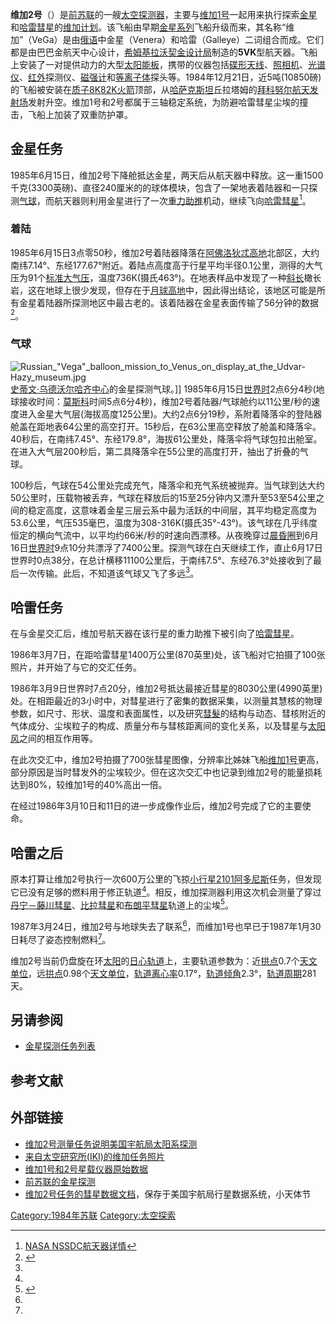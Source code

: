 {{Infobox spaceflight
| name = 维加2号
| names_list = 金星–哈雷2号
<!--image of the spacecraft/mission-->
| image = [[File:Vega_model_-_Udvar-Hazy_Center.JPG|240px]]
| image_caption=维加太阳系探测航天器和着陆装置(模型)
| image_alt = <!--image alt text-->
| image_size            =

<!--Basic details-->
| mission_type= [[行星科学|行星科学]]包括登陆和大气层探测
| operator = [[苏联科学院|苏联科学院]]
| Harvard_designation   = <!--spacecraft launched 1962 and earlier only (eg. 1957 Alpha 2)-->
| COSPAR_ID= 1984-128A<br>1984-128E<br>1984-128F
| SATCAT = 15449<br>15856<br>15857
| website = <!--Homepage of the craft/mission, OFFICIAL PAGES ONLY-->
| mission_duration= 56分钟(着陆器)<br />~2 天(气球)<br />2年3个月又3天(激活最后一次联系)
| distance_travelled = <!--How far the spacecraft travelled (if known)-->
| orbits_completed = <!--number of times the spacecraft orbited the Earth - see below for spacecraft beyond Earth orbit-->
| suborbital_range =
| suborbital_apogee =

<!--Spacecraft properties-->
| spacecraft = 5VK No. 902
| spacecraft_type = 5VK
| spacecraft_bus = <!--eg. A2100M, Star-2, etc-->
| manufacturer = [[拉沃奇金设计局|拉沃契金设计局]]
| launch_mass  = 航天器: {{convert|4920|kg|lb|abbr=on}}<br>气球: {{convert|21.5|kg|lb|abbr=on}}
| BOL_mass = <!--spacecraft mass in orbit at beginning of operational life, after LEOP phase-->
| landing_mass = {{convert|1520|kg|lb|abbr=on}}
| dry_mass = <!--spacecraft mass in orbit without fuel-->
| payload_mass = <!--Mass of cargo carried by spacecraft (eg. for Space Shuttle), or total mass of instrumentation/equipment/experiments for mission-->
| dimensions = {{convert|2.7|x|2.3|x|5.7|m|ft|abbr=on}}(着陆器)
| power = <!--end-of-life power, in watts-->

<!--Launch details-->
| launch_date = {{start date|1984|12|21}}<br />[[世界协调时|世界时]] 09:13:52
| launch_rocket = [[质子运载火箭|质子 8K82K]]
| launch_site = [[拜科努尔航天发射场|拜科努尔]]200/40
| launch_contractor = <!--organisation(s) that conducted the launch (eg. United Launch Alliance, Arianespace, etc)-->
| deployment_from = <!--place where deployed from-->
| deployment_date = <!--date deployed-->
| entered_service = <!--date on which the spacecraft entered service, if it did not do so immediately after launch-->
<!-- * - e.g. Proton-M/Briz-M not Proton-M, but Titan IV(401)A not Titan IV(401)A-Centaur-->

<!--end of mission-->
| disposal_type = <!--Whether the spacecraft was deorbited, decommissioned, placed in a graveyard orbit, etc-->
| deactivated = <!--when craft was decommissioned-->
| destroyed = <!--when craft was destroyed (if other than by re-entry)-->
| last_contact =1987年3月24日<ref>https://www.nasa.gov/connect/ebooks/beyond_earth_detail.html</ref><!--when last signal received if not decommissioned-->
| recovery_by = <!--recovered by-->
| recovery_date = <!--recovery date-->
| decay_date = <!--when craft re-entered the atmosphere, not needed if it landed-->
| landing_date = <!--when the spacecraft made a controlled landing, not needed if it did not return intact-->
| landing_site = <!--where the craft landed; site/runway or coordinates-->
<!--
    The following template should be used for ONE of the three above fields "end_of_mission", "decay" or "landing" if the spacecraft is no longer operational.
    If it landed intact, use it for the landing time, otherwise for the date it ceased operations, or the decay date if it was still operational when it re-entered.
    {{end date|YYYY|MM|DD|hh|mm|ss|TZ=Z}} (for Zulu/UTC) or {{end date|YYYY|MM|DD}} (if time unknown)
-->

<!--orbit parameters-->
<!--as science-related articles, SI units should be the principal units of measurement, however we usually use {{convert}} to display imperial units in parentheses after the initial values-->
| orbit_reference = [[地心轨道|环地轨道]]
| orbit_regime = [[近地轨道|近地轨道]]
| orbit_longitude = <!--geosynchronous satellites only-->
| orbit_slot = <!--Designation of orbital position or slot, if not longitude (e.g plane and position of a GPS satellite)-->
| orbit_semimajor = {{convert|6,705.5|km|mi}}
| orbit_eccentricity = <!--orbital eccentricity-->
| orbit_periapsis = {{convert|65|km|mi}}
| orbit_apoapsis = {{convert|204|km|mi}}
| orbit_inclination = 51.5°
| orbit_period = 88.1 分钟
| orbit_RAAN = <!--right ascension of the ascending node-->
| orbit_arg_periapsis = <!--argument of perigee/periapsis-->
| orbit_mean_anomaly = <!--mean anomaly at epoch, only use in conjunction with an epoch value-->
| orbit_mean_motion = <!--mean motion of the satellite, usually measured in orbits per day-->
| orbit_repeat = <!--repeat interval/revisit time-->
| orbit_velocity = <!--speed at which the spacecraft was travelling at epoch - only use for spacecraft with low orbital eccentricity-->
| orbit_epoch = <!--the date at which the orbit parameters were correct-->
| orbit_rev_number = <!--revolution number-->
| apsis = 拱
|interplanetary = <!--Infobox spaceflight/IP can be called multiple times for missions with multiple targets or combined orbiter/lander missions, etc-->
 {{Infobox spaceflight/IP
   |type                = flyby
   |object              = [[金星|金星]]
   |orbits              = <!--number of orbits completed at target body (if applicable and known)-->
   |component           = <!--part of the spacecraft involved, if spacecraft split into multiple components-->
   |arrival_date        = 1985年6月15日
   |departure_date      = <!--Date of leaving orbit for orbiters, date of launch for landers which took off again-->
   |location            = <!--landing/impact site, including EOM impacts for atmospheric probes and lunar/asteroid orbiters-->
   |distance            = 24500公里(15200英里)
 }}

 {{Infobox spaceflight/IP
   |type                = atmospheric <!--delete as appropriate, MUST BE ONE OF THESE OPTIONS-->
   |object              = [[金星|金星]]
   |orbits              = <!--number of orbits completed at target body (if applicable and known)-->
   |component           = 维加2号气球 
   |arrival_date        = 1985年6月15日 02:06:04
   |departure_date      = <!--Date of leaving orbit for orbiters, date of launch for landers which took off again-->
   |location= <!--landing/impact site, including EOM impacts for atmospheric probes and lunar/asteroid orbiters-->
   |distance            = <!--closest approach distance for flybys, distance travelled on surface for rovers, omit for others-->
 }}

 {{Infobox spaceflight/IP
   |type                = lander
   |object              = [[金星|金星]]
   |orbits              = <!--number of orbits completed at target body (if applicable and known)-->
   |component           = 维加2号下降舱
   |arrival_date        = 1985年6月15日 03:00:50
   |departure_date      = <!--Date of leaving orbit for orbiters, date of launch for landers which took off again-->
   |location            = {{coord|8.5|S|164.5|E|globe:Venus|name=Vega 2}}
   |distance            = <!--closest approach distance for flybys, distance travelled on surface for rovers, omit for others-->
 }}

 {{Infobox spaceflight/IP
   |type                = flyby
   |object              = [[哈雷彗星|哈雷彗星]]
   |orbits              = <!--number of orbits completed at target body (if applicable and known)-->
   |component           = <!--part of the spacecraft involved, if spacecraft split into multiple components-->
   |arrival_date = 1986年3月9日
   |departure_date      = <!--Date of leaving orbit for orbiters, date of launch for landers which took off again-->
   |location            = <!--landing/impact site, including EOM impacts for atmospheric probes and lunar/asteroid orbiters-->
   |distance            = ~8030公里(4990英里)
 }}

<!--transponder parameters-->
| trans_band            = <!--Transponder frequency bands-->
| trans_frequency       = <!--specific frequencies-->
| trans_bandwidth       = <!--bandwidth-->
| trans_capacity        = <!--capacity of the transponders-->
| trans_coverage        = <!--area covered-->
| trans_TWTA            = <!--TWTA output power-->
| trans_EIRP            = <!--equivalent isotropic power-->
| trans_HPBW            = <!--half-power beam width-->

<!--Only use where a spacecraft/mission is part of a clear programme of sequential missions.
If in doubt, leave it out-->
| programme = [[维加计划|维加计划]]
| previous_mission = [[维加1号|维加1号]]
| next_mission = 无

<!--mission insignia or patch-->
| insignia              = 1986 venera galley nh.jpg
| insignia_caption      = 任务徽章
| insignia_alt          = <!--image alt text-->
| insignia_size         = 70px
}}
'''维加2号'''（{{lang-en|Vega 2}}）是[[前苏联|前苏联]]的一艘[[太空探测器|太空探测器]]，主要与[[维加1号|维加1号]]一起用来执行探索[[金星|金星]]和[[哈雷彗星|哈雷彗星]]的[[维加计划|维加计划]]。该飞船由早期[[金星计划|金星系列]]飞船升级而来，其名称“维加”（VeGa）是由[[俄语|俄语]]中金星（Venera）和哈雷（Galleye）二词组合而成。它们都是由巴巴金航天中心设计，[[希姆基|希姆基]][[拉沃奇金设计局|拉沃契金设计局]]制造的'''5VK'''型航天器。飞船上安装了一对提供动力的大型[[太阳能光伏|太阳能板]]，携带的仪器包括[[射电望远镜|碟形天线]]、[[照相机|照相机]]、[[光谱仪|光谱仪]]、[[红外|红外]]探测仪、[[磁强计|磁强计]]和[[等离子体|等离子体]]探头等。1984年12月21日，近5吨(10850磅)的飞船被安装在[[质子火箭|质子8K82K火箭]]顶部，从[[哈萨克苏维埃社会主义共和国|哈萨克斯坦]]丘拉塔姆的[[拜科努尔航天发射场|拜科努尔航天发射场]]发射升空。维加1号和2号都属于三轴稳定系统，为防避哈雷彗星尘埃的撞击，飞船上加装了双重防护罩。

== 金星任务 ==
1985年6月15日，维加2号下降舱抵达金星，两天后从航天器中释放。这一重1500千克(3300英磅)、直径240厘米的的球体模块，包含了一架地表着陆器和一只探测[[气球|气球]]，而航天器则利用金星进行了一次[[重力助推|重力助推]]机动，继续飞向[[哈雷彗星|哈雷彗星]]<ref name="nasavega2a">[https://nssdc.gsfc.nasa.gov/nmc/spacer/display.action？id=1984-128A NASA NSSDC航天器详情]</ref>。 
===着陆===
1985年6月15日3点零50秒，维加2号着陆器降落在[[阿佛洛狄忒高地|阿佛洛狄忒高地]]北部区，大约南纬7.14°、东经177.67°附近。着陆点高度高于行星平均半径0.1公里，测得的大气压为91个[[标准大气压|标准大气压]]，温度736K(摄氏463°)。在地表样品中发现了一种[[斜长岩|斜长]]橄长岩，这在地球上很少发现，但存在于[[月球地质#月陆|月球高地]]中，因此得出结论，该地区可能是所有金星着陆器所探测地区中最古老的。该着陆器在金星表面传输了56分钟的数据<ref name="nasavega2b">{{Cite web |url=http://solarsystem.nasa.gov/missions/profile.cfm?MCode=Vega_02&Display=ReadMore |title=NASA Database—Solar System Exploration; Missions; By Target; Venus; Past; Vega 2 |access-date=2015-04-14 |archive-url=https://web.archive.org/web/20140414120546/http://solarsystem.nasa.gov/missions/profile.cfm?MCode=Vega_02&Display=ReadMore |archive-date=2014-04-14}}</ref>。

===气球===
[[File:Russian_"Vega"_balloon_mission_to_Venus_on_display_at_the_Udvar-Hazy_museum.jpg|thumb]][[史蒂文·乌德沃尔哈齐中心|史蒂文·乌德沃尔哈齐中心]]的金星探测气球。]]
1985年6月15日[[世界协调时|世界时]]2点6分4秒(地球接收时间：[[莫斯科|莫斯科]]时间5点6分4秒)，维加2号着陆器/气球舱约以11公里/秒的速度进入金星大气层(海拔高度125公里)。大约2点6分19秒，系附着降落伞的登陆器舱盖在距地表64公里的高空打开。15秒后，在63公里高空释放了舱盖和降落伞。40秒后，在南纬7.45°、东经179.8°，海拔61公里处，降落伞将气球包拉出舱室。在进入大气层200秒后，第二具降落伞在55公里的高度打开，抽出了折叠的气球。

100秒后，气球在54公里处完成充气，降落伞和充气系统被抛弃。当气球到达大约50公里时，压载物被丢弃，气球在释放后的15至25分钟内又漂升至53至54公里之间的稳定高度，这意味着金星三层云系中最为活跃的中间层，其平均稳定高度为53.6公里，气压535毫巴，温度为308-316K(摄氏35°-43°)。该气球在几乎纬度恒定的横向气流中，以平均约66米/秒的时速向西漂移。从夜晚穿过[[晨昏圈|晨昏圈]]到6月16日[[世界协调时|世界时]]9点10分共漂浮了7400公里。探测气球在白天继续工作，直止6月17日世界时0点38分，在总计横移11100公里后，于南纬7.5°、东经76.3°处接收到了最后一次传输。此后，不知道该气球又飞了多远<ref name="nasavega2b"/>。

== 哈雷任务 ==
在与金星交汇后，维加号航天器在该行星的重力助推下被引向了[[哈雷彗星|哈雷彗星]]。

1986年3月7日，在距哈雷彗星1400万公里(870英里)处，该飞船对它拍摄了100张照片，并开始了与它的交汇任务。

1986年3月9日世界时7点20分，维加2号抵达最接近彗星的8030公里(4990英里)处。在相距最近的3小时中，对彗星进行了密集的数据采集，以测量其慧核的物理参数，如尺寸、形状、温度和表面属性，以及研究[[彗髮|彗髮]]的结构与动态、彗核附近的气体成分、尘埃粒子的构成、质量分布与彗核距离间的变化关系，以及彗星与[[太阳风|太阳风]]之间的相互作用等。

在此次交汇中，维加2号拍摄了700张彗星图像，分辨率比姊妹飞船[[维加1号|维加1号]]更高，部分原因是当时彗发外的尘埃较少。但在这次交汇中也记录到维加2号的能量损耗达到80%，较维加1号的40%高出一倍。

在经过1986年3月10日和11日的进一步成像作业后，维加2号完成了它的主要使命。

==哈雷之后==
原本打算让维加2号执行一次600万公里的飞掠[[小行星|小行星]][[阿多尼斯_(小行星)|2101阿多尼斯]]任务，但发现它已没有足够的燃料用于修正轨道<ref name=Ulivi90 />。相反，维加探测器利用这次机会测量了穿过[[丹宁－藤川彗星|丹宁－藤川彗星]]、[[比拉彗星|比拉彗星]]和[[布朗平彗星|布朗平彗星]]轨道上的尘埃<ref name=Ulivi90>{{cite book |last=Ulivi |first=Paolo |last2=Harland |first2=David M |date=2009 |title=Robotic Exploration of the Solar System Part 2 Hiatus and Renewal |publisher=Praxis Publishing |pages=90-92 |isbn=9780387789040 }}</ref>。

1987年3月24日，维加2号与地球失去了联系<ref name=Ulivi90 />，而维加1号也早已于1987年1月30日耗尽了姿态控制燃料<ref name=Ulivi90 />。

维加2号当前仍盘旋在环[[太阳|太阳]]的[[日心轨道|日心轨道]]上，主要轨道参数为：近[[拱点|拱点]]0.7个[[天文单位|天文单位]]，远[[拱点|拱点]]0.98个[[天文单位|天文单位]]，[[轨道离心率|轨道离心率]]0.17°，[[轨道倾角|轨道倾角]]2.3°，[[轨道周期|轨道周期]]281天。

==另请参阅==
{{Portal|太空飞行}}
*[[金星探测任务列表|金星探测任务列表]]

== 参考文献 ==
{{reflist}}

==外部链接==
*[https://web.archive.org/web/20061004051358/http://solarsystem.nasa.gov/missions/profile.cfm?MCode=Vega_02 维加2号测量任务说明][http://solarsystem.nasa.gov 美国宇航局太阳系探测]
*[http://arc.iki.rssi.ru/IPL/vega.html 来自太空研究所(IKI)的维加任务照片]
*[http://starbase.jpl.nasa.gov/archive/vega2-c-tvs-5-rdr-halley-transform-v1.0/hal_0026/ 维加1号和2号星载仪器原始数据]
*[http://www.mentallandscape.com/V_Vega.htm 前苏联的金星探测]
* [https://pdssbn.astro.umd.edu/data_sb/missions/vega2/index.shtml 维加2号任务的彗星数据文档]，保存于美国宇航局行星数据系统，小天体节

{{金星任務}}
{{彗星任务}}
[[Category:1984年苏联|Category:1984年苏联]]
[[Category:太空探索|Category:太空探索]]